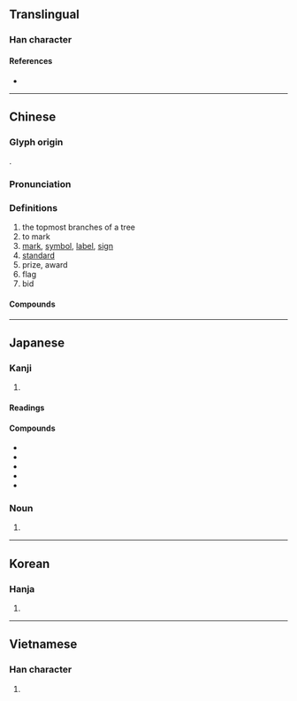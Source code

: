 {{also|标}}
{{character info/new}}
==Translingual==

===Han character===
{{Han char|rn=75|rad=木|as=11|sn=15|four=41991|canj=DMWF|ids=⿰木票}}


====References====
* {{Han ref|kx=0550.120|dkj=15442|dj=0938.070|hdz=21277.010|uh=6A19|ud=27161|bh=BCD0|bd=48336}}

----

==Chinese==
{{zh-forms|s=标}}

===Glyph origin===
{{Han etym}}
{{Han compound|木|票|c1=s|c2=p|ls=psc}}.

===Pronunciation===
{{zh-pron
|m=biāo
|m-s=biao1
|c=biu1
|c-t=
|g=
|h=pfs=pêu/phêu
|j=
|md=
|mn=pio/piau/qz,tw,zz:phiau
|mn_note=pio - vernacular; piau/phiau - literary
|mn-t=
|w=
|x=
|mc=y
|oc=y
|ma=Zh-biao.ogg
|cat=n,v
}}

===Definitions===
{{zh-hanzi}}

# the topmost branches of a tree
# to mark
# [[mark]], [[symbol]], [[label]], [[sign]]
# [[standard]]
# prize, award
# flag
# bid

====Compounds====
{{zh-der|標記|標牌|貼標機|標準|名標雁塔|內標|價值標準|交通標誌|中標|尪仔標|地標|低標準|商標法|合理標|座標|得標|坐標|天文座標|岸標|工作目標|導標|人氣指標|丰標不凡|圍標|價值指標|孤標|奪標|名標青史|外標|天體座標|坐標軸|國際音標|商標|國家標準|國標|國際標|標子|標手錢|標兵|標程|標識|標準元音|標高|朱標|標準舞|浮標|標單|標兒|標同伐異|標題音樂|目標|標準字體|新聞標題|標高投影|標音法|標準語|標舉|教學目標|標本同治|標籤|標本|標號|福利指標|插標|標垛|標準時間|標示|標勁兒|標價|標榜|標顯|標購|標準時|標籤作用|界標|標表|標容|標病|標的|指標|甍標|標新取異|標格|清標|游標|活動目標|瞬間目標|直角坐標|目標管理|標點|標準音|標準時區|標注|發標|標靶|標下|標牓|標明|標題|標撥|招標|標點符號|標金|標占|流標|標準鏡頭|標竿|游標卡尺|標緻|標樹|標準動作|標船|治標|標新領異|標準桿|標賣|正字標記|標新立異|標的物|橫坐標|標首|標領|標語|標誌|標行|標置|標線|標準制|標標致致|標槍|標杆|標會|標幟|標售|標名|標致|極坐標|標奇立異|斜度標|投標|草標兒|警標|錦標|紙標兒|縱坐標|經濟指標|風標俏倬|艉垂標|艏垂標|航標|鬧標鬧闊|銀河座標|風流標致|競標|近程目標|音標文字|開標|高自標置|高標準|高標|航路標識|達標|風標|風向標|錯認顏標|領先指標|精神錦標|音標|覘標|華氏溫標|錦標賽|錦標社|路標|貼標籤|高自標樹|註冊商標|芝標}}

----

==Japanese==

===Kanji===
{{ja-kanji|grade=4|rs=木11}}

# {{defn|lang=ja|sort=木11}}

====Readings====
{{ja-readings
|goon=ひょう<へう
|kanon=ひょう<へう
|kun=こずえ-<こずゑ-, すえ-<すゑ-, しめ-, しるし-
}}

====Compounds====
* {{ja-r|標識|ひょうしき}}
* {{ja-r|標準|ひょうじゅん}}
* {{ja-r|目標|もくひょう}}
* {{ja-r|道標|どうひょう}}
* {{ja-r|標語|ひょうご}}

===Noun===
{{ja-noun|しるし}}

# {{alternative form of|印|lang=ja|sort=しるし}}

----

==Korean==

===Hanja===
{{ko-hanja|hangeul=표|eumhun=|rv=pyo|mr=p'yo|y=phyo}}

# {{defn|lang=ko|sort=木11}}

----

==Vietnamese==

===Han character===
{{vi-hantu|[[bêu]], [[nêu]], [[tiêu]], [[têu]]|rs=木11}}

# {{defn|lang=vi|sort=木11}}